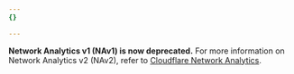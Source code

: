 ```yaml
---
{}

---
```


**Network Analytics v1 (NAv1) is now deprecated.** For more information on Network Analytics v2 (NAv2), refer to [Cloudflare Network Analytics](/analytics/network-analytics/).
